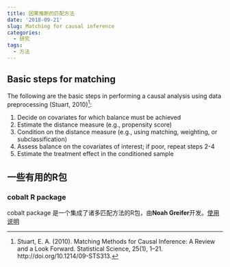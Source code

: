 ```yaml
---
title: 因果推断的匹配方法
date: '2018-09-21'
slug: Matching for causal inference
categories:
  - 研究
tags:
  - 方法
---
```



## Basic steps for matching
The following are the basic steps in performing a causal analysis using data preprocessing (Stuart, 2010)[^1]:

1. Decide on covariates for which balance must be achieved
2. Estimate the distance measure (e.g., propensity score)
3. Condition on the distance measure (e.g., using matching, weighting, or subclassification)
4. Assess balance on the covariates of interest; if poor, repeat steps 2-4
5. Estimate the treatment effect in the conditioned sample

## 一些有用的R包

### cobalt R package

cobalt package 是一个集成了诸多匹配方法的R包，由**Noah Greifer**开发。[使用说明](https://cran.r-project.org/web/packages/cobalt/vignettes/cobalt_A0_basic_use.html)

[^1]:Stuart, E. A. (2010). Matching Methods for Causal Inference: A Review and a Look Forward. Statistical Science, 25(1), 1–21. http://doi.org/10.1214/09-STS313.
